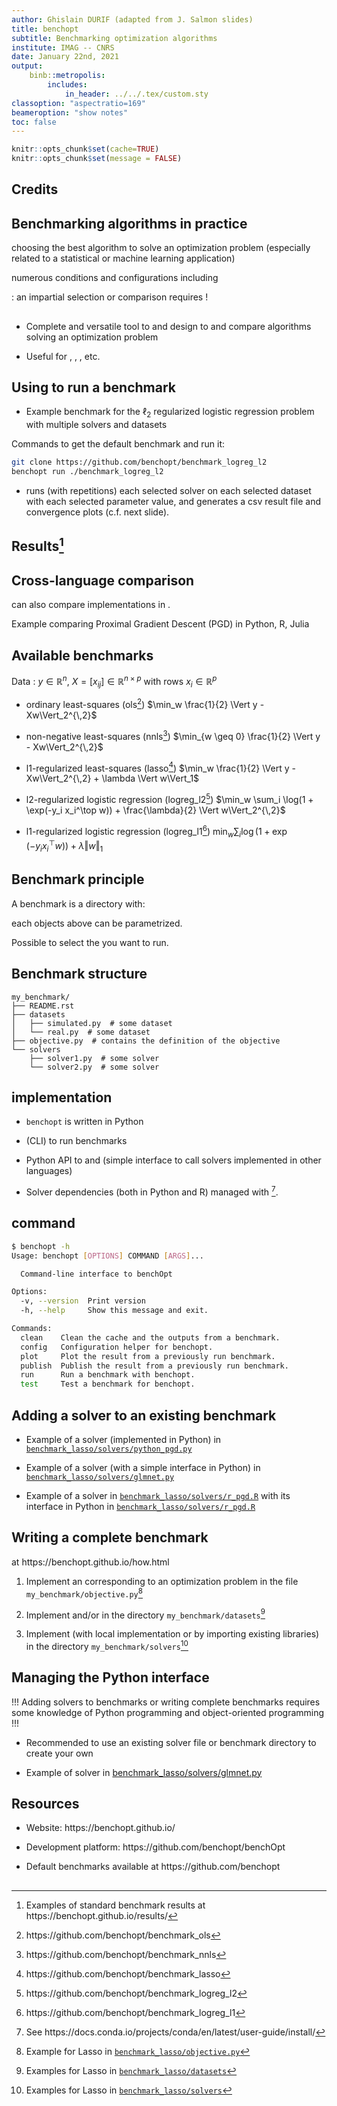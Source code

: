 ```yaml
---
author: Ghislain DURIF (adapted from J. Salmon slides)
title: benchopt
subtitle: Benchmarking optimization algorithms
institute: IMAG -- CNRS
date: January 22nd, 2021
output: 
    binb::metropolis:
        includes:
            in_header: ../../.tex/custom.sty
classoption: "aspectratio=169"
beameroption: "show notes"
toc: false
---
```


```r
knitr::opts_chunk$set(cache=TRUE)
knitr::opts_chunk$set(message = FALSE)
```

## Credits

\begin{center}
    \begin{tabular}{ccccc}
    \includegraphics[width=0.15\textwidth]{images/agramfort} &
    \includegraphics[width=0.15\textwidth]{images/jsalmon} &
    \includegraphics[width=0.15\textwidth]{images/mmassias} &
    \includegraphics[width=0.15\textwidth]{images/tomdlt} &
    \includegraphics[width=0.15\textwidth]{images/tommoral}
    \\
    A. Gramfort &
    J. Salmon &
    M. Massias &
    T. Dupré la Tour &
    T. Moreau (the boss)
    \\
    Inria Parietal &
    Univ. Montpellier &
    Univ. of Genova &
    UC Berkeley &
    Inria Parietal
    \end{tabular}
\end{center}

## Benchmarking algorithms in practice

\textbf{Purpose:} choosing the best algorithm to solve an optimization problem (especially related to a statistical or machine learning application) \medskip

\albf{Issues:} numerous conditions and configurations including

\begin{itemize}
	\item The \textbf{properties}, \textbf{scale}, \textbf{conditionning} and \textbf{generation process} of the data
	\item The \textbf{parameters} and \textbf{regularisation} of the objective
	\item The \textbf{efficiency}, \textbf{complexity} and \textbf{language} of the implementation
\end{itemize}\medskip

\albf{Solution}: an impartial selection or comparison requires \albf{a time consuming benchmark}!

## \texttt{benchopt}

* Complete and versatile tool to \albf{quickly} and \albf{efficiently} design \albf{benchmarks} to \albf{impartially} and \albf{fairly} compare algorithms solving an optimization problem \bigskip

* Useful for \textbf{software design}, \textbf{publication writing}, \textbf{publication review}, etc. \bigskip\bigskip

\begin{center}
\Large See \url{https://benchopt.github.io/}
\end{center}

## Using \texttt{benchopt} to run a benchmark

* Example benchmark for the $\ell_2$ regularized logistic regression problem with multiple solvers and datasets \bigskip

Commands to get the default benchmark and run it:
```bash
git clone https://github.com/benchopt/benchmark_logreg_l2
benchopt run ./benchmark_logreg_l2
```
\bigskip

* \texttt{benchopt} runs (with repetitions) each selected solver on each selected dataset with each selected parameter value, and generates a csv result file and convergence plots (c.f. next slide).

## Results^[Examples of standard benchmark results at https://benchopt.github.io/results/]

\begin{itemize}
\item $F$ = objective function
\item $F(x^*)$ = optimum
\item $F(x) - F(x^*)$ = gap between current value (across iterations) and optimum
\end{itemize}

\begin{center}
    \includegraphics[width=.46\textwidth]{images/logreg_l2} \hfill
    \includegraphics[width=.46\textwidth]{images/logreg_l2_1}
\end{center}

## Cross-language comparison

\texttt{benchopt} can also compare implementations in \albf{different languages}.

Example comparing Proximal Gradient Descent (PGD) in Python, R, Julia

\begin{center}
    \includegraphics[width=.55\textwidth]{images/lasso_3_languages}
\end{center}


## Available benchmarks

Data : $y \in \mathbb{R}^n$, $X = [x_{ij}] \in \mathbb{R}^{n \times p}$ with rows $x_i \in \mathbb{R}^p$

* ordinary least-squares (ols^[https://github.com/benchopt/benchmark_ols]) \hfill $\min_w \frac{1}{2} \Vert y - Xw\Vert_2^{\,2}$

* non-negative least-squares (nnls^[https://github.com/benchopt/benchmark_nnls]) \hfill $\min_{w \geq 0} \frac{1}{2} \Vert y - Xw\Vert_2^{\,2}$

* l1-regularized least-squares (lasso^[https://github.com/benchopt/benchmark_lasso]) \hfill $\min_w \frac{1}{2} \Vert y - Xw\Vert_2^{\,2} + \lambda \Vert w\Vert_1$

* l2-regularized logistic regression (logreg_l2^[https://github.com/benchopt/benchmark_logreg_l2]) \hfill $\min_w \sum_i \log(1 + \exp(-y_i x_i^\top w)) + \frac{\lambda}{2} \Vert w\Vert_2^{\,2}$

* l1-regularized logistic regression (logreg_l1^[https://github.com/benchopt/benchmark_logreg_l1]) \hfill $\min_w \sum_i \log(1 + \exp(-y_i x_i^\top w)) + \lambda \Vert w\Vert_1$

## Benchmark principle

A benchmark is a directory with:
\begin{itemize}
    \item An \texttt{objective.py} file implementing an \texttt{Objective}
    \item A directory \texttt{solvers} containing different \texttt{Solver} implementation
    \item A directory \texttt{datasets} with \texttt{Dataset} generators/fetchers
\end{itemize}\medskip

\albf{Note:} each objects above can be parametrized. \medskip

Possible to select the \texttt{objective/solver/dataset} you want to run.

## Benchmark structure

```
my_benchmark/
├── README.rst
├── datasets
│   ├── simulated.py  # some dataset
│   └── real.py  # some dataset
├── objective.py  # contains the definition of the objective
└── solvers
    ├── solver1.py  # some solver
    └── solver2.py  # some solver
```

## \texttt{benchopt} implementation

* `benchopt` \albf{core} is written in Python \bigskip

* \albf{Command Line Interface} (CLI) to run benchmarks \bigskip

* Python API to \albf{write benchmarks} and \albf{add solvers} (simple interface to call solvers implemented in other languages) \bigskip

* Solver dependencies (both in Python and R) managed with \albf{conda}^[See https://docs.conda.io/projects/conda/en/latest/user-guide/install/].

## \texttt{benchopt} command

\scriptsize
```bash
$ benchopt -h
Usage: benchopt [OPTIONS] COMMAND [ARGS]...

  Command-line interface to benchOpt

Options:
  -v, --version  Print version
  -h, --help     Show this message and exit.

Commands:
  clean    Clean the cache and the outputs from a benchmark.
  config   Configuration helper for benchopt.
  plot     Plot the result from a previously run benchmark.
  publish  Publish the result from a previously run benchmark.
  run      Run a benchmark with benchopt.
  test     Test a benchmark for benchopt.
```
\normalsize

## Adding a solver to an existing benchmark

* Example of a \albf{standard} solver (implemented in Python) in [`benchmark_lasso/solvers/python_pgd.py`](https://github.com/benchopt/benchmark_lasso/blob/master/solvers/python_pgd.py) \bigskip

* Example of a solver \albf{implemented in an R package} (with a simple interface in Python) in [`benchmark_lasso/solvers/glmnet.py`](https://github.com/benchopt/benchmark_lasso/blob/master/solvers/glmnet.py) \bigskip

* Example of a solver \albf{implemented in a local R file} in [`benchmark_lasso/solvers/r_pgd.R`](https://github.com/benchopt/benchmark_lasso/blob/master/solvers/r_pgd.R) with its interface in Python in [`benchmark_lasso/solvers/r_pgd.R`](https://github.com/benchopt/benchmark_lasso/blob/master/solvers/r_pgd.py)


## Writing a complete benchmark

\albf{Procedure detailed} at https://benchopt.github.io/how.html \medskip

1. Implement an \albf{objective} corresponding to an optimization problem in the file `my_benchmark/objective.py`^[Example for Lasso in [`benchmark_lasso/objective.py`](https://github.com/benchopt/benchmark_lasso/blob/master/objective.py)] \medskip

2. Implement \albf{dataset simulator(s)} and/or \albf{existing dataset fetcher(s)} in the directory `my_benchmark/datasets`^[Examples for Lasso in [`benchmark_lasso/datasets`](https://github.com/benchopt/benchmark_lasso/tree/master/datasets)] \medskip

3. Implement \albf{solver(s)} (with local implementation or by importing existing libraries) in the directory `my_benchmark/solvers`^[Examples for Lasso in [`benchmark_lasso/solvers`](https://github.com/benchopt/benchmark_lasso/tree/master/solvers)] \medskip

## Managing the Python interface

!!! Adding solvers to benchmarks or writing complete benchmarks requires some knowledge of Python programming and object-oriented programming !!! \medskip

* Recommended to use an existing solver file or benchmark directory to create your own \medskip

* Example of \texttt{glmnet} solver in [benchmark_lasso/solvers/glmnet.py](https://github.com/benchopt/benchmark_lasso/blob/master/solvers/glmnet.py)

## Resources

* Website: https://benchopt.github.io/

\begin{center}
    \includegraphics[width=.6\textwidth]{images/website}
\end{center}

* Development platform: https://github.com/benchopt/benchOpt \medskip

* Default benchmarks available at https://github.com/benchopt

## {.plain}

\begin{center}
    \includegraphics[height=0.9\paperheight]{images/wanted}
\end{center}


## {.standout}

\begin{center}
\Large
Thanks for your attention \bigskip

Questions ?
\end{center}
